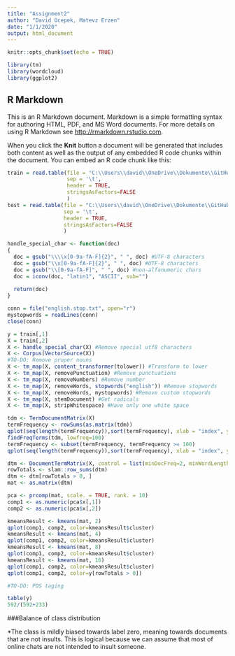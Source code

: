 ```yaml
---
title: "Assignment2"
author: "David Ocepek, Matevz Erzen"
date: "1/1/2020"
output: html_document
---
```


```r
knitr::opts_chunk$set(echo = TRUE)

library(tm)
library(wordcloud)
library(ggplot2)
```

## R Markdown

This is an R Markdown document. Markdown is a simple formatting syntax for authoring HTML, PDF, and MS Word documents. For more details on using R Markdown see <http://rmarkdown.rstudio.com>.

When you click the **Knit** button a document will be generated that includes both content as well as the output of any embedded R code chunks within the document. You can embed an R code chunk like this:

```r
train = read.table(file = "C:\\Users\\david\\OneDrive\\Dokumente\\GitHub\\IntelligentSystems\\insults\\train.tsv",
                   sep = '\t', 
                   header = TRUE,
                   stringsAsFactors=FALSE 
                   )
test = read.table(file = "C:\\Users\\david\\OneDrive\\Dokumente\\GitHub\\IntelligentSystems\\insults\\test.tsv",
                  sep = '\t', 
                  header = TRUE,
                  stringsAsFactors=FALSE 
                  )

handle_special_char <- function(doc)
{
  doc = gsub("\\\\x[0-9a-fA-F]{2}", " ", doc) #UTF-8 characters
  doc = gsub("\\x[0-9a-fA-F]{2}", " ", doc) #UTF-8 characters
  doc = gsub("\\[0-9a-fA-F]", " ", doc) #non-alfanumeric chars
  doc = iconv(doc, "latin1", "ASCII", sub="")
  
  return(doc)
}

conn = file("english.stop.txt", open="r")
mystopwords = readLines(conn)
close(conn)

y = train[,1]
X = train[,2]
X <- handle_special_char(X) #Remove special utf8 characters
X <- Corpus(VectorSource(X))
#TO-DO: Remove proper nouns
X <- tm_map(X, content_transformer(tolower)) #Transform to lower
X <- tm_map(X, removePunctuation) #Remove punctuations
X <- tm_map(X, removeNumbers) #Remove number
X <- tm_map(X, removeWords, stopwords("english")) #Remove stopwords
X <- tm_map(X, removeWords, mystopwords) #Remove custom stopwords
X <- tm_map(X, stemDocument) #Get radicals
X <- tm_map(X, stripWhitespace) #Have only one white space
```

```r
tdm <- TermDocumentMatrix(X)
termFrequency <- rowSums(as.matrix(tdm))
qplot(seq(length(termFrequency)),sort(termFrequency), xlab = "index", ylab = "Freq")
findFreqTerms(tdm, lowfreq=100)
termFrequency <- subset(termFrequency, termFrequency >= 100)
qplot(seq(length(termFrequency)),sort(termFrequency), xlab = "index", ylab = "Freq")
```

```r
dtm <- DocumentTermMatrix(X, control = list(minDocFreq=2, minWordLength=3, normalize = TRUE, weighting=weightTfIdf))
rowTotals <- slam::row_sums(dtm)
dtm <- dtm[rowTotals > 0, ]
mat <- as.matrix(dtm)

pca <- prcomp(mat, scale. = TRUE, rank. = 10)
comp1 <- as.numeric(pca$x[,1])
comp2 <- as.numeric(pca$x[,2])

kmeansResult <- kmeans(mat, 2)
qplot(comp1, comp2, color=kmeansResult$cluster)
kmeansResult <- kmeans(mat, 4)
qplot(comp1, comp2, color=kmeansResult$cluster)
kmeansResult <- kmeans(mat, 8)
qplot(comp1, comp2, color=kmeansResult$cluster)
kmeansResult <- kmeans(mat, 16)
qplot(comp1, comp2, color=kmeansResult$cluster)
qplot(comp1, comp2, color=y[rowTotals > 0])

#TO-DO: POS taging
```

```r
table(y)
592/(592+233)
```

###Balance of class distribution

*The class is mildly biased towards label zero, meaning towards documents that are not insults. This is logical because we can assume that most of online chats are not intended to insult someone.